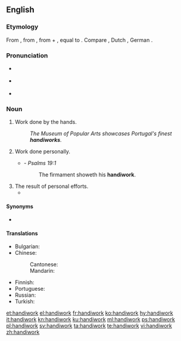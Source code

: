 ==English==

===Etymology===
From {{etyl|enm|en}} {{m|enm|handiwerc}}, from {{etyl|ang|en}} {{m|ang|handġeweorc||work done by hand, creation}}, from {{m|ang|hand||hand}} + {{m|ang|ġeweorc||work}}, equal to {{compound|hand|work|lang=en}}. Compare {{cog|stq|Hondwierk}}, Dutch {{m|nl|handwerk}}, German {{m|de|Handwerk}}.

===Pronunciation===
* {{a|RP}} {{IPA|/ˈhændiˌwɜːk/|lang=en}}
* {{a|GenAm}} {{IPA|/ˈhændiˌwɝk/|lang=en}}
* {{audio|en-us-handiwork.ogg|Audio (US)|lang=en}}

===Noun===
{{en-noun|-|s}}

# Work done by the hands.
#: ''The Museum of Popular Arts showcases Portugal's finest '''handiworks'''.''
# Work done personally.
#* {{rfdate}} - ''Psalms 19:1''
#*: The firmament showeth his '''handiwork'''.
# The result of personal efforts.
#* {{quote-journal|year=2004|month=Fall|volume=28|issue=1|page=119-168|Title=The Antidiscrimination Eighth Amendment|author=Laurence Claus|journal=Harvard Journal of Law & Public Policy|passage=As a primary architect of the draft Constitution that emerged from Philadelphia in 1787, Madison substantially bore the burden of defending his '''handiwork''' in his home state.}}

====Synonyms====
* {{sense|work done by the hands}} {{l|en|handwork}}

====Translations====
{{trans-top|work done by the hands}}
* Bulgarian: {{t+|bg|ръкоделие|n}}
* Chinese:
*: Cantonese: {{t|yue|手工|tr=sau2 gung1|sc=Hani}}
*: Mandarin: {{t+|cmn|手工|tr=shǒugōng|sc=Hani}}
{{trans-mid}}
* Finnish: {{t+|fi|käsityö}}
* Portuguese: {{t|pt|[[trabalho]] [[manual]]|m}}
* Russian: {{t|ru|ручная рабо́та}}
* Turkish: {{t+|tr|el işi}}
{{trans-bottom}}

[[et:handiwork]]
[[el:handiwork]]
[[fr:handiwork]]
[[ko:handiwork]]
[[hy:handiwork]]
[[it:handiwork]]
[[kn:handiwork]]
[[ku:handiwork]]
[[ml:handiwork]]
[[ps:handiwork]]
[[pl:handiwork]]
[[sv:handiwork]]
[[ta:handiwork]]
[[te:handiwork]]
[[vi:handiwork]]
[[zh:handiwork]]